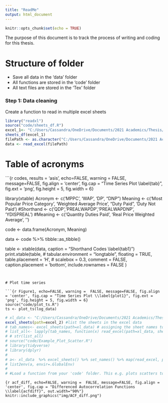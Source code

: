 ```yaml
---
title: "ReadMe"
output: html_document
---
```


```r
knitr::opts_chunk$set(echo = TRUE)
```

The purpose of this document is to track the process of writing and coding for this thesis.

# Structure of folder
* Save all data in the 'data' folder
* All functions are stored in the 'code' folder
* All text files are stored in the 'Tex' folder 

### Step 1: Data cleaning
Create a function to read in multiple excel sheets

```r
library("readxl")
source("code/sheets_df.R")
excel_1<- "C:/Users/Cassandra/OneDrive/Documents/2021 Academics/Thesis/Thesis/data/Copy of Item Sales, Pricing - Anelisa worked.xlsx"
sheets_df(excel_1)
filePath <- as.character("C:/Users/Cassandra/OneDrive/Documents/2021 Academics/Thesis/Thesis/data/Data.xlsx")
data <- read_excel(filePath)

```

# Table of acronyms

```{r codes, results = 'asis', echo=FALSE, warning =  FALSE, message=FALSE, fig.align = 'center', fig.cap = "Time Series Plot \\label{tab}", fig.ext = 'png', fig.height = 5, fig.width = 6}

library(xtable)
Acronym <- c('MPPC', 'WAP', 'DP', "DNP")
Meaning <- c('Most Popular Price Category', 'Weighted Average Price', "Duty Paid", 'Duty Not Paid')
#Shorthand <- c('QDP','PREALWAPDP','PREALWAPDNP', 'YDISPREAL')
#Meaning <- c('Quantity Duties Paid', 'Real Price Weighted Average ', '')

code <- data.frame(Acronym, Meaning)

data <- code %>% tibble::as_tibble()

table <- xtable(data, caption = "Shorthand Codes \\label{tab1}")
  print.xtable(table,
             # tabular.environment = "longtable",
             floating = TRUE,
             table.placement = 'H',
             # scalebox = 0.3,
             comment = FALSE,
             caption.placement = 'bottom',
             include.rownames = FALSE
             )

```


# Plot time series

```{r Figure1, echo=FALSE, warning =  FALSE, message=FALSE, fig.align = 'center', fig.cap = "Time Series Plot \\label{plot1}", fig.ext = 'png', fig.height = 5, fig.width = 6}
source("code/plot_ts.R")
ts <- plot_ts(log_data)
```

```r
# xl_data <- "C:/Users/Cassandra/OneDrive/Documents/2021 Academics/Thesis/Thesis/data/Copy of Item Sales, Pricing - Anelisa worked.xlsx"
excel_sheets(path=excel_2) #list the sheets in the excel data
# tab_names<- excel_sheets(path=xl_data) # assigning the sheet names to tab_names
# list_all<- lapply(tab_names, function(x) read_excel(path=xl_data, sheet = x))
# # str(list_all)
# source("code/Example_Plot_Scatter.R") 
# library(tidyverse)
# library(dplyr)
# 
# a<- xl_data  %>% excel_sheets() %>% set_names() %>% map(read_excel, path= xl_data) 
# list2env(a, envir=.GlobalEnv)
# 
# #Load a function from your 'code' folder. This e.g. plots scatters to your own preferences.
```


```{r acf_diff, echo=FALSE, warning =  FALSE, message=FALSE, fig.align = 'center', fig.cap = "Differenced Autocorrelation Functions \\label{acfdiff}", out.width="90%"}
knitr::include_graphics("img/ACF_diff.png")
```
